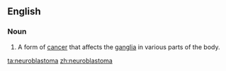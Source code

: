 ==English==

===Noun===
{{wikipedia}}
{{en-noun}}

#{{medicine}} A form of [[cancer]] that affects the [[ganglia]] in various parts of the body.

[[ta:neuroblastoma]]
[[zh:neuroblastoma]]